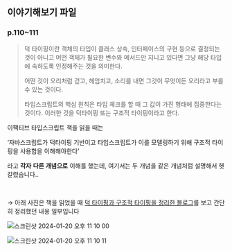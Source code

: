 ## 이야기해보기 파일
### p.110~111

> 덕 타이핑이란 객체의 타입이 클래스 상속, 인터페이스의 구현 등으로 결정되는 것이 아니고 어떤 객체가 필요한 변수와 메서드만 지니고 있다면 그냥 해당 타입에 속하도록 인정해주는 것을 의미한다.
> 
> 
> 어떤 것이 오리처럼 걷고, 헤엄치고, 소리를 내면 그것이 무엇이든 오리라고 부를 수 있는 것이다.
> 
> 타입스크립트의 핵심 원칙은 타입 체크를 할 때 그 값이 가진 형태에 집중한다는 것이다. 이러한 것을 덕타이핑 또는 구조적 타이핑이라고 한다.
> 

이팩티브 타입스크립트 책을 읽을 때는 

‘자바스크립트가 덕타이핑 기반이고 타입스크립트가 이를 모델링하기 위해 구조적 타이핑을 사용함을 이해해야한다’

 라고 **각자** **다른 개념으로** 이해를 했는데, 여기서는 두 개념을 같은 개념처럼 설명해서 헷갈렸습니다..

<br>

→ 아래 사진은 책을 읽었을 때 [덕 타이핑과 구조적 타이핑을 정리한 블로그](https://vallista.kr/%EB%8D%95-%ED%83%80%EC%9D%B4%ED%95%91%EA%B3%BC-%EA%B5%AC%EC%A1%B0%EC%A0%81-%ED%83%80%EC%9D%B4%ED%95%91/)를 보고 간단히 정리했던 내용 일부입니다

![스크린샷 2024-01-20 오후 11 10 00](https://github.com/HOJOON07/react-deepdive-study/assets/102431281/479c4e74-71f9-4ca6-8dd7-c347ebda9714)

![스크린샷 2024-01-20 오후 11 10 11](https://github.com/HOJOON07/react-deepdive-study/assets/102431281/d8b1928d-60f2-4052-b54d-99d200f35eba)
